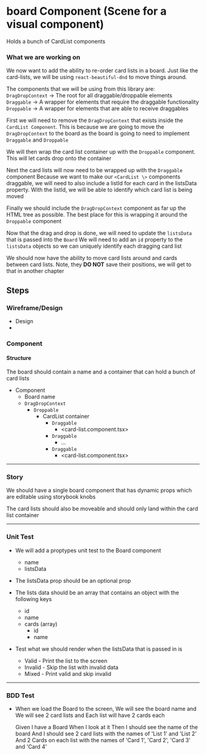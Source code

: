 # board Component (Scene for a visual component)
Holds a bunch of CardList components

### What we are working on
We now want to add the ability to re-order card lists in a board. Just like the card-lists, we will be using `react-beautiful-dnd` to move things around.

The components that we will be using from this library are:  
`DragDropContext` -> The root for all draggable/droppable elements  
`Draggable` -> A wrapper for elements that require the draggable functionality  
`Droppable` -> A wrapper for elements that are able to receive draggables

First we will need to remove the `DragDropContext` that exists inside the `CardList Component`. This is because we are going to move the `DragDropContext` to
the board as the board is going to need to implement `Draggable` and `Droppable`

We will then wrap the card list container up with the `Droppable` component. This will let cards drop onto the container 

Next the card lists will now need to be wrapped up with the `Draggable` component  Because we want to make our `<CardList \>` components draggable, 
we will need to also include a listId for each card in the listsData property. With the listId, we will be able to identify which card list is being moved

Finally we should include the `DragDropContext` component as far up the  HTML tree as possible. 
The best place for this is wrapping it around the `Droppable` component

Now that the drag and drop is done, we will need to update the `listsData` that is passed into the `Board`
We will need to add an `id` property to the `listsData` objects so we can uniquely identify each dragging card list

We should now have the ability to move card lists around and cards between card lists. Note, they **DO NOT** save their positions, we will get to that in
another chapter
 



## Steps 
### Wireframe/Design 
* Design 
*  

### Component 
#### Structure
The board should contain a name and a container that can hold a bunch of card lists

* Component
    * Board name
    * `DragDropContext`
        * `Droppable`
            * CardList container
                * `Draggable`
                    * <card-list.component.tsx\>
                * `Draggable`
                    * ...
                * `Draggable`
                    * <card-list.component.tsx\>


***

### Story 
We should have a single board component that has dynamic props which are editable using storybook knobs

The card lists should also be moveable and should only land within the card list container

***

### Unit Test
* We will add a proptypes unit test to the Board component
    * name
    * listsData

* The listsData prop should be an optional prop

* The lists data should be an array that contains an object with the following keys
    * id
    * name
    * cards (array)
        * id
        * name

* Test what we should render when the listsData that is passed in is
    * Valid - Print the list to the screen
    * Invalid - Skip the list with invalid data
    * Mixed - Print valid and skip invalid
    

***

### BDD Test 
* When we load the Board to the screen,
We will see the board name and
We will see 2 card lists and
Each list will have 2 cards each

    Given I have a Board
    When I look at it
    Then I should see the name of the board
    And I should see 2 card lists with the names of 'List 1' and 'List 2'
    And 2 Cards on each list with the names of 'Card 1', 'Card 2', 'Card 3' and 'Card 4'
